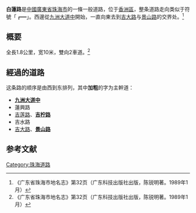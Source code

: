 {{他用
|subject=珠海的白莲路
|other=其他地区的同名道路
|白莲路
|disambig=無
}}
{{Infobox China Road
|路牌类型=Zhuhai (Blue)
|中文道路名称=白　莲　路
|方向=东西
|道路名称拼音=BAILIAN LU
|图片=File:BaakLimLou.jpg
|图片说明=白莲路
|道路属性=一般道路
|道路总长度=1.8
|车速限制=40
|行车线数量=双向2[[車道|車道]]
|所在地区=[[珠海市|珠海市]][[香洲區|香洲區]]
|起点=[[九洲大道_(珠海)|九洲大道中]]
|终点=[[吉大路|吉大路]]与[[景山路|景山路]]交界
|路段主要建筑=[[珠海市第四中学|珠海市第四中学]]<br>[[珠海市高级技工学校|珠海市高级技工学校]]<br>白莲新村<br>珠海市国土资源局<br>珠海市房地产登记中心
}}

'''白蓮路'''是[[中國|中國]][[廣東省|廣東省]][[珠海市|珠海市]]的一條一般道路，位于[[香洲區|香洲區]]，整条道路走向类似于符號「┏━」。西邊從[[九洲大道_(珠海)|九洲大道中]]開始，一直向東去到[[吉大路|吉大路]]与[[景山路|景山路]]的交界处。<ref name="dm">《广东省珠海市地名志》第32页（广东科技出版社出版，陈锐明著。1989年1月）</ref>

== 概要 ==
全長1.8公里，宽10米，雙向2車道。<ref name="dm">《广东省珠海市地名志》第32页（广东科技出版社出版，陈锐明著。1989年1月）</ref>

== 經過的道路 ==
这条路的顺序是由西到东排列，其中'''加粗'''的字为主幹道：
* '''[[九洲大道_(珠海)|九洲大道中]]'''
* 蓮興路
* [[吉莲路|吉莲路]]、'''[[吉柠路|吉柠路]]'''
* 吉水路
* [[吉大路|吉大路]]、'''[[景山路|景山路]]'''

== 参考文献 ==
{{reflist}}
{{珠海主要道路}}
[[Category:珠海道路|Category:珠海道路]]
{{道路小作品}}